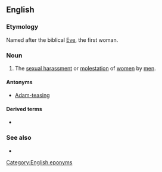 {{also|eve-teasing|eve teasing|Eve teasing}}
==English==
{{wikipedia}}

===Etymology===
Named after the biblical [[Eve]], the first woman.

===Noun===
{{en-noun|-|s}}

# {{lb|en|South Asia|euphemism}} The [[sexual harassment]] or [[molestation]] of [[woman|women]] by [[man|men]].

====Antonyms====
* [[Adam-teasing]]

====Derived terms====
* {{l|en|eve-tease}}

===See also===
* {{l|en|roadside Romeo}}

[[Category:English eponyms]]